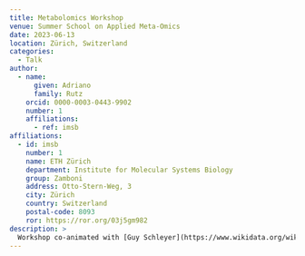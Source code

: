 ```yaml
---
title: Metabolomics Workshop
venue: Summer School on Applied Meta-Omics
date: 2023-06-13
location: Zürich, Switzerland
categories:
  - Talk
author:
  - name:
      given: Adriano
      family: Rutz
    orcid: 0000-0003-0443-9902
    number: 1
    affiliations:
      - ref: imsb
affiliations:
  - id: imsb
    number: 1
    name: ETH Zürich
    department: Institute for Molecular Systems Biology
    group: Zamboni
    address: Otto-Stern-Weg, 3
    city: Zürich
    country: Switzerland
    postal-code: 8093
    ror: https://ror.org/03j5gm982
description: >
  Workshop co-animated with [Guy Schleyer](https://www.wikidata.org/wiki/Q91341310) during the [Summer School on Applied Meta-Omics](https://micro.biol.ethz.ch/events/summerschool.html).
---
```

